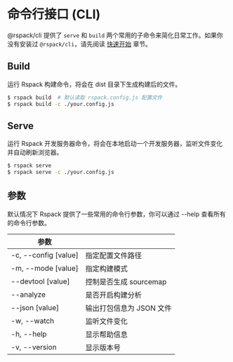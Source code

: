 # 命令行接口 (CLI)

@rspack/cli 提供了 `serve` 和 `build` 两个常用的子命令来简化日常工作。如果你没有安装过 `@rspack/cli`，请先阅读 [快速开始](/guide/quick-start) 章节。

## Build

运行 Rspack 构建命令，将会在 dist 目录下生成构建后的文件。

```sh
$ rspack build  # 默认读取 rspack.config.js 配置文件
$ rspack build -c ./your.config.js
```

## Serve

运行 Rspack 开发服务器命令，将会在本地启动一个开发服务器，监听文件变化并自动刷新浏览器。

```sh
$ rspack serve
$ rspack serve -c ./your.config.js
```

## 参数

默认情况下 Rspack 提供了一些常用的命令行参数，你可以通过 --help 查看所有的命令行参数。

| 参数                 |                          |
| -------------------- | ------------------------ |
| -c, --config [value] | 指定配置文件路径         |
| -m, --mode [value]   | 指定构建模式             |
| --devtool [value]    | 控制是否生成 sourcemap   |
| --analyze            | 是否开启构建分析         |
| --json [value]       | 输出打包信息为 JSON 文件 |
| -w, --watch          | 监听文件变化             |
| -h, --help           | 显示帮助信息             |
| -v, --version        | 显示版本号               |
